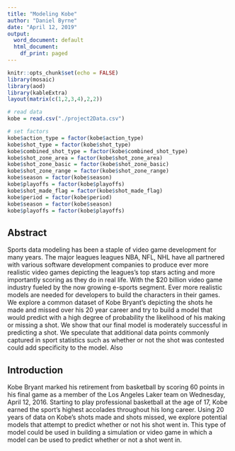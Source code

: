 ```yaml
---
title: "Modeling Kobe"
author: "Daniel Byrne"
date: "April 12, 2019"
output:
  word_document: default
  html_document:
    df_print: paged
---
```



```r
knitr::opts_chunk$set(echo = FALSE)
library(mosaic)
library(aod)
library(kableExtra)
layout(matrix(c(1,2,3,4),2,2))
```


```r
# read data
kobe = read.csv("./project2Data.csv")

# set factors
kobe$action_type = factor(kobe$action_type)
kobe$shot_type = factor(kobe$shot_type)
kobe$combined_shot_type = factor(kobe$combined_shot_type)
kobe$shot_zone_area = factor(kobe$shot_zone_area)
kobe$shot_zone_basic = factor(kobe$shot_zone_basic)
kobe$shot_zone_range = factor(kobe$shot_zone_range)
kobe$season = factor(kobe$season)
kobe$playoffs = factor(kobe$playoffs)
kobe$shot_made_flag = factor(kobe$shot_made_flag)
kobe$period = factor(kobe$period)
kobe$season = factor(kobe$season)
kobe$playoffs = factor(kobe$playoffs)
```

## Abstract

Sports data modeling has been a staple of video game development for many years.
The major leagues leagues NBA, NFL, NHL have all partnered with various software development
companies to produce ever more realistic video games depicting the leagues's top stars
acting and more importantly scoring as they do in real life.  With the $20 billion
video game industry fueled by the now growing e-sports segment. Ever more realistic models
are needed for developers to build the characters in their games.  We explore
a common dataset of Kobe Bryant's depicting the shots he made and missed over his
20 year career and try to build a model that would predict with a high degree of probability
the likelihood of his making or missing a shot.  We show that our final model is moderately successful
in predicting a shot.  We speculate that additional data points commonly captured in sport statistics
such as whether or not the shot was contested could add specificity to the model.  Also 


## Introduction

Kobe Bryant marked his retirement from basketball by scoring 60 points in his final game as a member of the Los Angeles Laker team on Wednesday, April 12, 2016. Starting to play professional basketball at the age of 17, Kobe earned the sport's highest accolades throughout his long career.  Using 20 years of data on Kobe's shots made and shots missed, we explore potential models that attempt to predict whether or not his shot went in.  This type of model could be used in building a simulation or video game in which a model can be used to predict whether or not a shot went in. 
